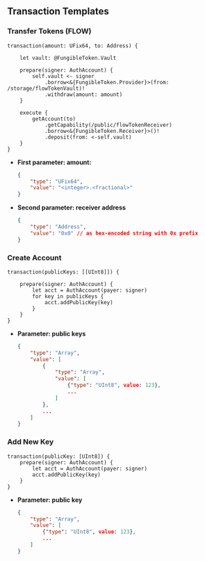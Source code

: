 ## Transaction Templates

### Transfer Tokens (FLOW)

```cadence
transaction(amount: UFix64, to: Address) {

    let vault: @FungibleToken.Vault

    prepare(signer: AuthAccount) {
        self.vault <- signer
            .borrow<&{FungibleToken.Provider}>(from: /storage/flowTokenVault)!
            .withdraw(amount: amount)
    }

    execute {
        getAccount(to)
            .getCapability(/public/flowTokenReceiver)
            .borrow<&{FungibleToken.Receiver}>()!
            .deposit(from: <-self.vault)
    }
}
```

- **First parameter: amount:**

  ```json
  {
      "type": "UFix64",
      "value": "<integer>.<fractional>"
  }
  ```

- **Second parameter: receiver address**

  ```json
  {
      "type": "Address",
      "value": "0x0" // as hex-encoded string with 0x prefix
  }
  ```

### Create Account

```cadence
transaction(publicKeys: [[UInt8]]) {

    prepare(signer: AuthAccount) {
        let acct = AuthAccount(payer: signer)
        for key in publicKeys {
            acct.addPublicKey(key)
        }
    }
}
```

- **Parameter: public keys**

  ```json
  {
      "type": "Array",
      "value": [
          {
              "type": "Array",
              "value": [
                  {"type": "UInt8", value: 123},
                  ...
              ]
          },
          ...
      ]
  }
  ```

### Add New Key

```cadence
transaction(publicKey: [UInt8]) {
    prepare(signer: AuthAccount) {
        let acct = AuthAccount(payer: signer)
        acct.addPublicKey(key)
    }
}
```

- **Parameter: public key**

  ```json
  {
      "type": "Array",
      "value": [
          {"type": "UInt8", value: 123},
          ...
      ]
  }
  ```
